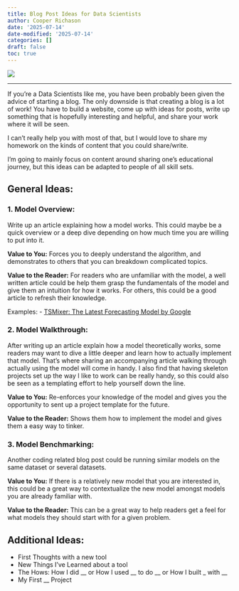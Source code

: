 ```yaml
---
title: Blog Post Ideas for Data Scientists
author: Cooper Richason
date: '2025-07-14'
date-modified: '2025-07-14'
categories: []
draft: false
toc: true
---
```


![](default_header.png)

------------------------------------------------------------------------

If you're a Data Scientists like me, you have been probably been given the advice of starting a blog. The only downside is that creating a blog is a lot of work! You have to build a website, come up with ideas for posts, write up something that is hopefully interesting and helpful, and share your work where it will be seen.

I can't really help you with most of that, but I would love to share my homework on the kinds of content that you could share/write.

I'm going to mainly focus on content around sharing one's educational journey, but this ideas can be adapted to people of all skill sets.

## General Ideas:

### 1. Model Overview:

Write up an article explaining how a model works. This could maybe be a quick overview or a deep dive depending on how much time you are willing to put into it.

**Value to You:** Forces you to deeply understand the algorithm, and demonstrates to others that you can breakdown complicated topics.

**Value to the Reader:** For readers who are unfamiliar with the model, a well written article could be help them grasp the fundamentals of the model and give them an intuition for how it works. For others, this could be a good article to refresh their knowledge.

Examples: - [TSMixer: The Latest Forecasting Model by Google](https://medium.com/the-forecaster/tsmixer-the-latest-forecasting-model-by-google-2fd1e29a8ccb)

### 2. Model Walkthrough:

After writing up an article explain how a model theoretically works, some readers may want to dive a little deeper and learn how to actually implement that model. That's where sharing an accompanying article walking through actually using the model will come in handy. I also find that having skeleton projects set up the way I like to work can be really handy, so this could also be seen as a templating effort to help yourself down the line.

**Value to You:** Re-enforces your knowledge of the model and gives you the opportunity to sent up a project template for the future.

**Value to the Reader:** Shows them how to implement the model and gives them a easy way to tinker.

### 3. Model Benchmarking:

Another coding related blog post could be running similar models on the same dataset or several datasets.

**Value to You:** If there is a relatively new model that you are interested in, this could be a great way to contextualize the new model amongst models you are already familiar with.

**Value to the Reader:** This can be a great way to help readers get a feel for what models they should start with for a given problem.

## Additional Ideas:

-   First Thoughts with a new tool
-   New Things I’ve Learned about a tool
-   The Hows: How I did \_\_ or How I used \_\_ to do \_\_ or How I built \_ with \_\_
-   My First \_\_ Project